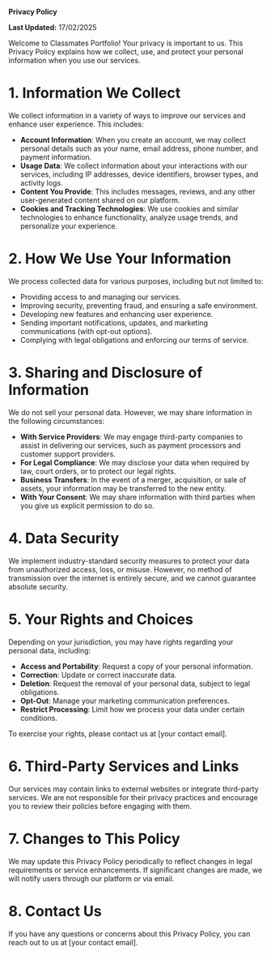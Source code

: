 **Privacy Policy**

**Last Updated:** 17/02/2025

Welcome to Classmates Portfolio! Your privacy is important to us. This Privacy Policy explains how we collect, use, and protect your personal information when you use our services.

# 1. Information We Collect

We collect information in a variety of ways to improve our services and enhance user experience. This includes:

- **Account Information**: When you create an account, we may collect personal details such as your name, email address, phone number, and payment information.
- **Usage Data**: We collect information about your interactions with our services, including IP addresses, device identifiers, browser types, and activity logs.
- **Content You Provide**: This includes messages, reviews, and any other user-generated content shared on our platform.
- **Cookies and Tracking Technologies**: We use cookies and similar technologies to enhance functionality, analyze usage trends, and personalize your experience.

# 2. How We Use Your Information

We process collected data for various purposes, including but not limited to:

- Providing access to and managing our services.
- Improving security, preventing fraud, and ensuring a safe environment.
- Developing new features and enhancing user experience.
- Sending important notifications, updates, and marketing communications (with opt-out options).
- Complying with legal obligations and enforcing our terms of service.

# 3. Sharing and Disclosure of Information

We do not sell your personal data. However, we may share information in the following circumstances:

- **With Service Providers**: We may engage third-party companies to assist in delivering our services, such as payment processors and customer support providers.
- **For Legal Compliance**: We may disclose your data when required by law, court orders, or to protect our legal rights.
- **Business Transfers**: In the event of a merger, acquisition, or sale of assets, your information may be transferred to the new entity.
- **With Your Consent**: We may share information with third parties when you give us explicit permission to do so.

# 4. Data Security

We implement industry-standard security measures to protect your data from unauthorized access, loss, or misuse. However, no method of transmission over the internet is entirely secure, and we cannot guarantee absolute security.

# 5. Your Rights and Choices

Depending on your jurisdiction, you may have rights regarding your personal data, including:

- **Access and Portability**: Request a copy of your personal information.
- **Correction**: Update or correct inaccurate data.
- **Deletion**: Request the removal of your personal data, subject to legal obligations.
- **Opt-Out**: Manage your marketing communication preferences.
- **Restrict Processing**: Limit how we process your data under certain conditions.

To exercise your rights, please contact us at [your contact email].

# 6. Third-Party Services and Links

Our services may contain links to external websites or integrate third-party services. We are not responsible for their privacy practices and encourage you to review their policies before engaging with them.

# 7. Changes to This Policy

We may update this Privacy Policy periodically to reflect changes in legal requirements or service enhancements. If significant changes are made, we will notify users through our platform or via email.

# 8. Contact Us

If you have any questions or concerns about this Privacy Policy, you can reach out to us at [your contact email].
